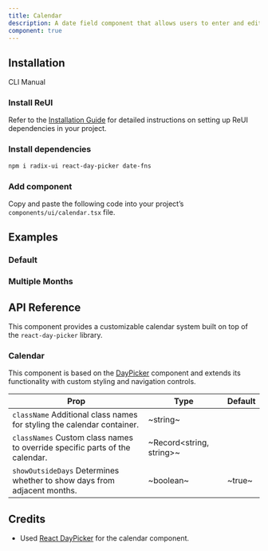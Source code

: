 ```yaml
---
title: Calendar
description: A date field component that allows users to enter and edit dates.
component: true
---
```


## Installation

<Tabs defaultValue="cli">

<TabsList>
  <TabsTrigger value="cli">CLI</TabsTrigger>
  <TabsTrigger value="manual">Manual</TabsTrigger>
</TabsList>

<TabsContent value="cli">
  <CliCommands name="calendar" />
</TabsContent>

<TabsContent value="manual">    
<Steps>

### Install ReUI

Refer to the [Installation Guide](/docs/installation) for detailed instructions on setting up ReUI dependencies in your project.

### Install dependencies

```bash
npm i radix-ui react-day-picker date-fns
```

### Add component

Copy and paste the following code into your project’s `components/ui/calendar.tsx` file.

<ComponentPreview name="calendar" />

</Steps>

</TabsContent>

</Tabs>

## Examples

### Default

<ExamplePreview path="calendar/default" />

### Multiple Months

<ExamplePreview path="calendar/multiple-months" />

## API Reference

This component provides a customizable calendar system built on top of the `react-day-picker` library.

### Calendar

This component is based on the [DayPicker](https://daypicker.dev) component and extends its functionality with custom styling and navigation controls.

| **Prop**                                                                                               | **Type**                  | **Default** |
| ------------------------------------------------------------------------------------------------------ | ------------------------- | ----------- |
| `className` <PopoverInfo>Additional class names for styling the calendar container.</PopoverInfo>      | ~string~                  | <Na/>       |
| `classNames` <PopoverInfo>Custom class names to override specific parts of the calendar.</PopoverInfo> | ~Record\<string, string>~ | <Na/>       |
| `showOutsideDays` <PopoverInfo>Determines whether to show days from adjacent months.</PopoverInfo>     | ~boolean~                 | ~true~      |

## Credits

- Used [React DayPicker](https://daypicker.dev) for the calendar component.
